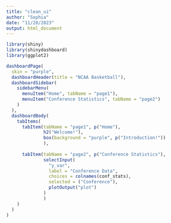 ```yaml
---
title: "clean_ui"
author: "Sophia"
date: "11/28/2023"
output: html_document
---
```


```r
library(shiny)
library(shinydashboard)
library(ggplot2)

dashboardPage(
  skin = "purple",
  dashboardHeader(title = "NCAA Basketball"),
  dashboardSidebar(
    sidebarMenu(
      menuItem("Home", tabName = "page1"),
      menuItem("Conference Statistics", tabName = "page2")
    )
  ),
  dashboardBody(
    tabItems(
      tabItem(tabName = "page1", p("Home"),
              h2("Welcome!"),
              box(background = "purple", p("Introduction!"))
              ),
      
      tabItem(tabName = "page2", p("Conference Statistics"),
              selectInput(
                "y_var",
                label = "Conference Data",
                choices = colnames(conf_stats),
                selected = ("Conference"),
                plotOutput("plot")
              )
              )
    )
  )
)
```

